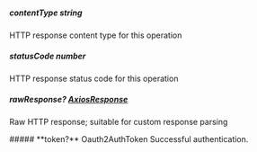 
##### **contentType** string
HTTP response content type for this operation

##### **statusCode** number
HTTP response status code for this operation

##### **rawResponse?** [AxiosResponse](https://axios-http.com/docs/res_schema)
Raw HTTP response; suitable for custom response parsing

<Collapsible>
    ##### **token?** Oauth2AuthToken
    Successful authentication.
    <Collapsible.Break/>
    <Oauth2AuthToken/>
</Collapsible>

